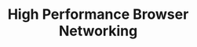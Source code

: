 ---
title: "High Performance Browser Networking"
authors: [Iiya Grigorik]
readingType: book
start: "2023-05-30"
status: queued
---